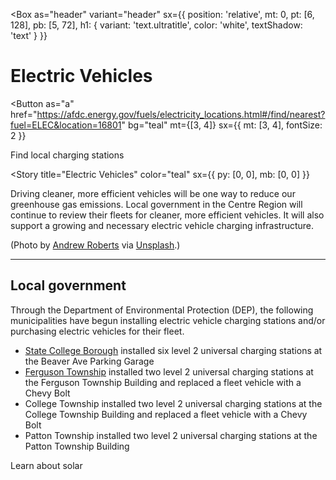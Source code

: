
<Box
  as="header"
  variant="header"
  sx={{
    position: 'relative',
    mt: 0,
    pt: [6, 128],
    pb: [5, 72],
    h1: { variant: 'text.ultratitle', color: 'white', textShadow: 'text' }
  }}
>
<BGImg
  width={1950}
  height={1300}
  alt="Electric car plugged in on the side of a sunny downtown street"
  src="/electric-vehicles.jpeg"
  gradient="rgba(0,0,0,0.125), rgba(0,0,0,0.25)"
/>

# Electric Vehicles

<Button
  as="a"
  href="https://afdc.energy.gov/fuels/electricity_locations.html#/find/nearest?fuel=ELEC&location=16801"
  bg="teal"
  mt={[3, 4]}
  sx={{ mt: [3, 4], fontSize: 2 }}
>
  <GeoFill />
  Find local charging stations
</Button>
</Box>

<Story
  title="Electric Vehicles"
  color="teal"
  sx={{ py: [0, 0], mb: [0, 0] }}
>

Driving cleaner, more efficient vehicles will be one way to reduce our greenhouse gas emissions. Local government in the Centre Region will continue to review their fleets for cleaner, more efficient vehicles. It will also support a growing and necessary electric vehicle charging infrastructure.

(Photo by [Andrew Roberts](https://unsplash.com/@studiodenley?utm_source=unsplash&utm_medium=referral&utm_content=creditCopyText) via [Unsplash](https://unsplash.com/s/photos/electric-car?utm_source=unsplash&utm_medium=referral&utm_content=creditCopyText).)

---

## Local government <Diagram3 />

Through the Department of Environmental Protection (DEP), the following municipalities have begun installing electric vehicle charging stations and/or purchasing electric vehicles for their fleet.

- [State College Borough](https://www.statecollege.com/news/local-news/electric-vehicle-charging-stations-added-to-beaver-avenue-garage,1480787/) installed six level 2 universal charging stations at the Beaver Ave Parking Garage
- [Ferguson Township](https://www.twp.ferguson.pa.us/home/news/new-electric-vehicle-charging-station-installed-0) installed two level 2 universal charging stations at the Ferguson Township Building and replaced a fleet vehicle with a Chevy Bolt
- College Township installed two level 2 universal charging stations at the College Township Building and replaced a fleet vehicle with a Chevy Bolt
- Patton Township installed two level 2 universal charging stations at the Patton Township Building

<NavCard color="yellow" to="/solar" icon={Sun}>
  Learn about solar
</NavCard>
</Story>
